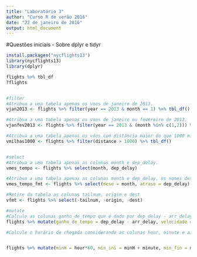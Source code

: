 ```yaml
---
title: "Laboratório 3"
author: "Curso R de verão 2016"
date: "22 de janeiro de 2016"
output: html_document
---
```

#Questões iniciais - Sobre dplyr e tidyr
```r
install.packages("nycflights13")
library(nycflights13)
library(dplyr)

flights %>% tbl_df
?flights


#filter
#Atribua a uma tabela apenas os voos de janeiro de 2013.
vjan2013 <- flights %>% filter(year == 2013 & month == 1) %>% tbl_df()

#Atribua a uma tabela apenas os voos de janeiro ou fevereiro de 2013.
vjanfev2013 <- flights %>% filter(year == 2013 & (month %in% c(1,2))) %>% tbl_df()

#Atribua a uma tabela apenas os vôos com distância maior do que 1000 milhas.
vmilhas1000 <- flights %>% filter(distance > 1000) %>% tbl_df()


#select
#Atribua a uma tabela apenas as colunas month e dep_delay.
vmes_tempo <- flights %>% select(month, dep_delay)

#Atribua a uma tabela apenas as colunas month e dep_delay, os nomes dessas colunas devem ser mese atraso.
vmes_tempo_fmt <- flights %>% select(mese = month, atraso = dep_delay)

#Retire da tabela as colunas tailnum, origin e dest
vfmt <- flights %>% select(-tailnum, -origin, -dest)

#mutate
#Calcule as colunas ganho_de_tempo que é dado por dep_delay - arr_delay e velocidade dada por distance / air_time * 60.
flights %>% mutate(ganho_de_tempo = dep_delay - arr_delay, velocidade = distance / (air_time * 60)) %>% select( ganho_de_tempo, velocidade)

#Calcule o horário de chegada considerando as colunas hour, minute e air_time. A tabela deve conter duas colunas novas: hour2 com a hora de chegada e minute2 com o minuto de chegada.


flights %>% mutate(minH = hour*60, min_ini = minH + minute, min_fin = min_ini + air_time, h_fin = air_time)

```

